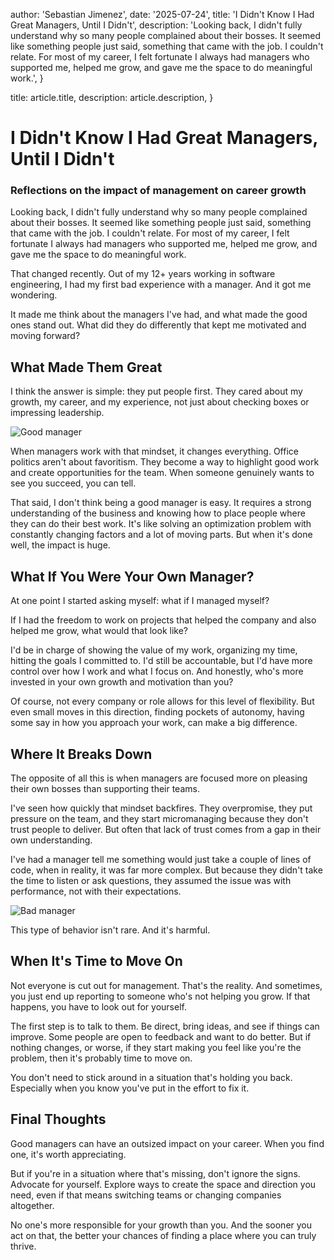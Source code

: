 
  author: 'Sebastian Jimenez',
  date: '2025-07-24',
  title: 'I Didn\'t Know I Had Great Managers, Until I Didn\'t',
  description: 'Looking back, I didn\'t fully understand why so many people complained about their bosses. It seemed like something people just said, something that came with the job. I couldn\'t relate. For most of my career, I felt fortunate I always had managers who supported me, helped me grow, and gave me the space to do meaningful work.',
}

  title: article.title,
  description: article.description,
}


# I Didn't Know I Had Great Managers, Until I Didn't
### Reflections on the impact of management on career growth

Looking back, I didn't fully understand why so many people complained about their bosses. It seemed like something people just said, something that came with the job. I couldn't relate. For most of my career, I felt fortunate I always had managers who supported me, helped me grow, and gave me the space to do meaningful work.

That changed recently. Out of my 12+ years working in software engineering, I had my first bad experience with a manager. And it got me wondering.

It made me think about the managers I've had, and what made the good ones stand out. What did they do differently that kept me motivated and moving forward?

## What Made Them Great

I think the answer is simple: they put people first.
They cared about my growth, my career, and my experience, not just about checking boxes or impressing leadership.

<Image src={goodManagerPic} alt="Good manager" />

When managers work with that mindset, it changes everything. Office politics aren't about favoritism. They become a way to highlight good work and create opportunities for the team. When someone genuinely wants to see you succeed, you can tell.

That said, I don't think being a good manager is easy. It requires a strong understanding of the business and knowing how to place people where they can do their best work. It's like solving an optimization problem with constantly changing factors and a lot of moving parts. But when it's done well, the impact is huge.

## What If You Were Your Own Manager?

At one point I started asking myself: what if I managed myself?

If I had the freedom to work on projects that helped the company and also helped me grow, what would that look like?

I'd be in charge of showing the value of my work, organizing my time, hitting the goals I committed to. I'd still be accountable, but I'd have more control over how I work and what I focus on. And honestly, who's more invested in your own growth and motivation than you?

Of course, not every company or role allows for this level of flexibility. But even small moves in this direction, finding pockets of autonomy, having some say in how you approach your work, can make a big difference.

## Where It Breaks Down

The opposite of all this is when managers are focused more on pleasing their own bosses than supporting their teams.

I've seen how quickly that mindset backfires. They overpromise, they put pressure on the team, and they start micromanaging because they don't trust people to deliver. But often that lack of trust comes from a gap in their own understanding.

I've had a manager tell me something would just take a couple of lines of code, when in reality, it was far more complex. But because they didn't take the time to listen or ask questions, they assumed the issue was with performance, not with their expectations.

<Image src={badManagerPic} alt="Bad manager" />

This type of behavior isn't rare. And it's harmful.

## When It's Time to Move On

Not everyone is cut out for management. That's the reality. And sometimes, you just end up reporting to someone who's not helping you grow. If that happens, you have to look out for yourself.

The first step is to talk to them. Be direct, bring ideas, and see if things can improve. Some people are open to feedback and want to do better. But if nothing changes, or worse, if they start making you feel like you're the problem, then it's probably time to move on.

You don't need to stick around in a situation that's holding you back. Especially when you know you've put in the effort to fix it.

## Final Thoughts

Good managers can have an outsized impact on your career. When you find one, it's worth appreciating.

But if you're in a situation where that's missing, don't ignore the signs. Advocate for yourself. Explore ways to create the space and direction you need, even if that means switching teams or changing companies altogether.

No one's more responsible for your growth than you. And the sooner you act on that, the better your chances of finding a place where you can truly thrive.
